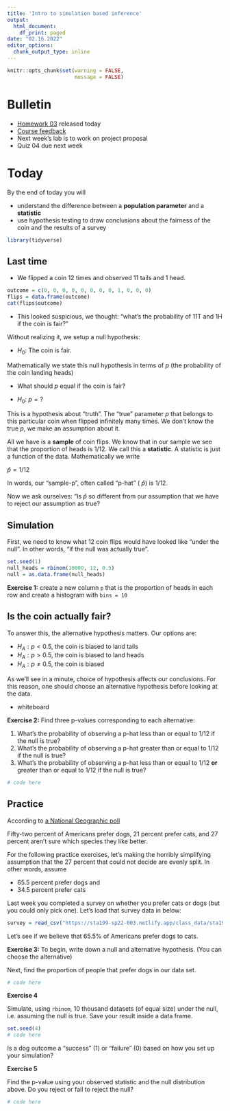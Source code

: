 ```yaml
---
title: 'Intro to simulation based inference'
output:
  html_document:
    df_print: paged
date: "02.16.2022"
editor_options:
  chunk_output_type: inline
---
```


```r
knitr::opts_chunk$set(warning = FALSE, 
                      message = FALSE)
```

# Bulletin
- [Homework 03](https://sta199-sp22-003.netlify.app/hw/hw03.html) released today
- [Course feedback](https://sta199-sp22-003.netlify.app/appex/courseFeedback.html)
- Next week's lab is to work on project proposal
- Quiz 04 due next week

# Today

By the end of today you will

- understand the difference between a **population parameter** and a **statistic**
- use hypothesis testing to draw conclusions about the fairness of the coin and the results of a survey


```r
library(tidyverse)
```


## Last time

- We flipped a coin 12 times and observed 11 tails and 1 head.

```r
outcome = c(0, 0, 0, 0, 0, 0, 0, 0, 1, 0, 0, 0)
flips = data.frame(outcome)
cat(flips$outcome)
```
- This looked suspicious, we thought: "what's the probability of 11T and 1H if the coin is fair?"

Without realizing it, we setup a null hypothesis:

- $H_0$: The coin is fair. 

Mathematically we state this null hypothesis in terms of $p$ (the probability of the coin landing heads)

- What should $p$ equal if the coin is fair?

- $H_0$: $p = ?$

This is a hypothesis about "truth". The "true" parameter $p$ that belongs to this particular coin when flipped infinitely many times. We don't know the true $p$, we make an assumption about it.

All we have is a **sample** of coin flips. We know that in our sample we see that the proportion of heads is 1/12. We call this a **statistic**. A statistic is just a function of the data. Mathematically we write

$\hat{p} = 1/12$

In words, our "sample-p", often called "p-hat" ( $\hat{p}$) is 1/12.

Now we ask ourselves: "Is $\hat{p}$ so different from our assumption that we have to reject our assumption as true?

## Simulation

First, we need to know what 12 coin flips would have looked like "under the null". In other words, "if the null was actually true".

```r
set.seed(1)
null_heads = rbinom(10000, 12, 0.5)
null = as.data.frame(null_heads)
```
**Exercise 1:** create a new column `p` that is the proportion of heads in each row and create a histogram with `bins = 10`

## Is the coin actually fair?

To answer this, the alternative hypothesis matters. Our options are:

- $H_A: p < 0.5$, the coin is biased to land tails
- $H_A: p > 0.5$, the coin is biased to land heads
- $H_A: p \neq 0.5$, the coin is biased

As we'll see in a minute, choice of hypothesis affects our conclusions. For this reason, one should choose an alternative hypothesis before looking at the data.

- whiteboard

**Exercise 2:** Find three p-values corresponding to each alternative:

1. What's the probability of observing a p-hat less than or equal to 1/12 if the null is true?
2. What's the probability of observing a p-hat greater than or equal to 1/12 if the null is true?
3. What's the probability of observing a p-hat less than or equal to 1/12 **or** greater than or equal to 1/12 if the null is true?

```r
# code here
```
## Practice

According to [a National Geographic poll](https://www.nationalgeographic.com/animals/article/130619-pets-poll-animals-united-states-nation-dogs-cats)

Fifty-two percent of Americans prefer dogs, 21 percent prefer cats, and 27 percent aren't sure which species they like better.

For the following practice exercises, let's making the horribly simplifying assumption that the 27 percent that could not decide are evenly split. In other words, assume 

- 65.5 percent prefer dogs and
- 34.5 percent prefer cats

Last week you completed a survey on whether you prefer cats or dogs (but you could only pick one). Let's load that survey data in below:

```r
survey = read_csv("https://sta199-sp22-003.netlify.app/class_data/sta199-sp22-form.csv")
```
Let's see if we believe that 65.5% of Americans prefer dogs to cats.

**Exercise 3:** 
To begin, write down a null and alternative hypothesis. (You can choose the alternative)


Next, find the proportion of people that prefer dogs in our data set.

```r
# code here
```

**Exercise 4**

Simulate, using `rbinom`, 10 thousand datasets (of equal size) under the null, i.e. assuming the null is true. Save your result inside a data frame.

```r
set.seed(4)
# code here
```

Is a dog outcome a "success" (1) or "failure" (0) based on how you set up your simulation?


**Exercise 5**

Find the p-value using your observed statistic and the null distribution above. Do you reject or fail to reject the null?

```r
# code here
```

